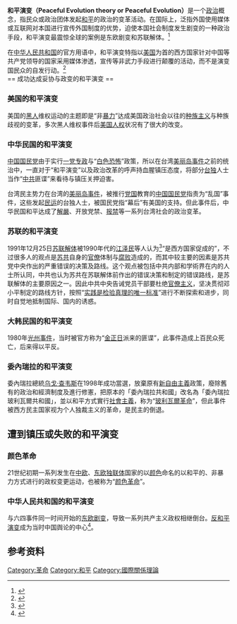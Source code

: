 {{多個問題|
{{pov|time=2018-05-19T11:56:59+00:00}}
{{original research|time=2016-06-14T01:45:54+00:00}}
{{refimprove|time=2016-06-14T01:45:54+00:00}}
}}
'''和平演变（Peaceful Evolution theory or Peaceful Evolution）'''是一个[[政治|政治]]概念，指民众或政治团体发起[[和平|和平]]的政治的变革活动。在国际上，泛指外国使用媒体或互联网对本国进行宣传外国制度的优势，迫使本国社会制度发生剧变的一种政治手段，和平演变最震惊全球的案例是东欧剧变和苏联解体。<ref>{{Cite web|title=卓振伟：合法性角度解析苏联解体——兼论中国合法性危机_爱思想|url=http://m.aisixiang.com/data/57169.html|accessdate=2020-01-05|work=m.aisixiang.com}}</ref>

在[[中华人民共和国|中华人民共和国]]的官方用语中，和平演变特指以[[美国|美国]]为首的西方国家针对中国等共产党领导的国家采用媒体渗透，宣传等非武力手段进行颠覆的活动，而不是演变国民众的自发行动。<ref name=":0">{{Cite web|url = http://www.atimes.com/atimes/China/NA11Ad02.html|title = Hu warns successors over 'peaceful evolution'|date = January 11, 2012|accessdate = June 8, 2014|website = Asia Times Online|publisher = |last = Wu|first = Zhong|archive-date = 2016-11-10|archive-url = https://web.archive.org/web/20161110102715/http://www.atimes.com/atimes/China/NA11Ad02.html|dead-url = yes}}</ref>
<br />
== 成功达成妥协与政变的和平演变 ==
=== 美国的和平演变 ===
美国的[[黑人|黑人]]维权运动的主题即是“非[[暴力|暴力]]”达成美国政治社会以往的[[种族主义|种族主义]]与种族歧视的变革，多次黑人维权事件后[[美国人权|美国人权]]状况有了很大的改变。

=== 中华民国的和平演变 ===
[[中国国民党|中国国民党]]由于实行[[一党专政|一党专政]]与“[[白色恐怖|白色恐怖]]”政策，所以在台湾[[美麗島事件|美丽岛事件]]之前的统治中，一直对于“和平演变”以及政治改革的呼声持血腥镇压态度，将部分[[台独|台独]]人士当作“[[中共|中共]]匪谍”来看待与镇压关押迫害。

台湾民主势力在台湾的[[美丽岛事件|美丽岛事件]]，被推行[[党国|党国]]教育的[[中国国民党|中国国民党]]指责为“乱国”事件，这些发起[[民运|民运]]的台独人士，被国民党指“幕后”有美国的支持。但此事件后，中华民国和平达成了[[解嚴|解嚴]]、开放党禁、[[报禁|报禁]]等一系列台湾社会的政治变革。

=== 苏联的和平演变 === 
1991年12月25日[[苏联解体|苏联解体]]被1990年代的[[江泽民|江泽民]]等人认为<ref>{{Cite web |url=http://www.people.com.cn/GB/guandian/26/20010823/542133.html |title=江泽民总书记关于抵御和平演变、加强党建的论述 |accessdate=2013-01-14 |archive-date=2016-03-04 |archive-url=https://web.archive.org/web/20160304212445/http://www.people.com.cn/GB/guandian/26/20010823/542133.html |dead-url=no }}</ref>“是西方国家促成的”，不过很多人的观点是[[苏共|苏共]]自身的[[官僚|官僚]]体制与[[腐败|腐败]]造成的，而其中较主要的因素是苏共党中央作出的严重错误的决策及路线。这个观点被包括中共内部和学術界在内的人士所认同，中共也认为苏共在苏联解体前作出的错误决策和制定的错误路线，是苏联解体的主要原因之一。因此中共中央告诫党员干部要杜绝[[官僚主义|官僚主义]]，坚决贯彻邓小平制定的路线方针，按照“[[实践是检验真理的唯一标准|实践是检验真理的唯一标准]]”进行不断探索和进步，同时自觉地抵制国际、国内的诱惑。

=== 大韩民国的和平演变 ===
1980年[[光州事件|光州事件]]，当时被官方称为“[[金正日|金正日]]派来的匪谍”，此事件造成上百民众死亡，后来得以平反。

=== 委內瑞拉的和平演变 === 
委內瑞拉總統[[乌戈·查韦斯|乌戈·查韦斯]]在1998年成功當選，放棄原有[[新自由主義|新自由主義]]政策，廢除舊有的政治和經濟制度及進行修憲，把原本的「委內瑞拉共和國」改名為「委內瑞拉玻利瓦爾共和國」，並以和平方式實行[[社會主義|社會主義]]，称为“[[玻利瓦爾革命|玻利瓦爾革命]]”，但此事件被西方民主国家视为个人独裁主义的革命，是民主的倒退。

== 遭到镇压或失败的和平演变 == 
=== 颜色革命 === 
21世纪初期一系列发生在[[中欧|中欧]]、[[东欧|东欧]][[独联体|独联体]]国家的以[[颜色|颜色]]命名的以和平的、非暴力方式进行的政权变更运动，也被称为“[[颜色革命|颜色革命]]”。

===中华人民共和国的和平演变 ===
{{main|中华人民共和国政治|反和平演变}}
与六四事件同一时间开始的[[东欧剧变|东欧剧变]]，导致一系列共产主义政权相继倒台。[[反和平演变|反和平演变]]成为当时中国舆论的中心<ref>{{Cite web |url=http://news.hexun.com/2008-07-17/107509449.html |title=解放日报前书记谈皇甫平评论：91南巡鲜为人知 |accessdate=2019-10-03 |author= |date=2008-07-17 |work= |publisher=和讯网 |language=Zh-hans |archive-url=https://web.archive.org/web/20191003075338/http://news.hexun.com/2008-07-17/107509449.html |archive-date=2019-10-03 |dead-url=yes }}</ref>。

==参考资料==
{{Reflist}}

{{Authority control}}
[[Category:革命|Category:革命]]
[[Category:和平|Category:和平]]
[[Category:國際關係理論|Category:國際關係理論]]
